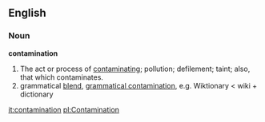 ==English==

===Noun===

'''contamination'''

#The act or process of [[contaminating]]; pollution; defilement; taint; also, that which contaminates.
#grammatical [[blend]], [[grammatical contamination]], e.g. Wiktionary < wiki + dictionary

[[it:contamination]]
[[pl:Contamination]]